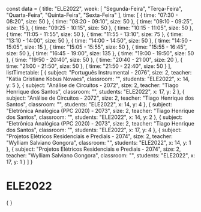 const data = {
  title: "ELE2022",
  week: [
    "Segunda-Feira",
    "Terça-Feira",
    "Quarta-Feira",
    "Quinta-Feira",
    "Sexta-Feira"
  ],
  time: [
    {
      time: "07:30 - 08:20",
      size: 50
    },
    {
      time: "08:20 - 09:10",
      size: 50
    },
    {
      time: "09:10 - 09:25",
      size: 15
    },
    {
      time: "09:25 - 10:15",
      size: 50
    },
    {
      time: "10:15 - 11:05",
      size: 50
    },
    {
      time: "11:05 - 11:55",
      size: 50
    },
    {
      time: "11:55 - 13:10",
      size: 75
    },
    {
      time: "13:10 - 14:00",
      size: 50
    },
    {
      time: "14:00 - 14:50",
      size: 50
    },
    {
      time: "14:50 - 15:05",
      size: 15
    },
    {
      time: "15:05 - 15:55",
      size: 50
    },
    {
      time: "15:55 - 16:45",
      size: 50
    },
    {
      time: "16:45 - 19:00",
      size: 135
    },
    {
      time: "19:00 - 19:50",
      size: 50
    },
    {
      time: "19:50 - 20:40",
      size: 50
    },
    {
      time: "20:40 - 21:00",
      size: 20
    },
    {
      time: "21:00 - 21:50",
      size: 50
    },
    {
      time: "21:50 - 22:40",
      size: 50
    }
  ],
  listTimetable: [
    {
      subject: "Português Instrumental - 2076",
      size: 2,
      teacher: "Kátia Cristiane Kobus Novaes",
      classroom: "",
      students: "ELE2022",
      x: 14,
      y: 5
    },
    {
      subject: "Análise de Circuitos - 2072",
      size: 2,
      teacher: "Tiago Henrique dos Santos",
      classroom: "",
      students: "ELE2022",
      x: 17,
      y: 2
    },
    {
      subject: "Análise de Circuitos - 2072",
      size: 2,
      teacher: "Tiago Henrique dos Santos",
      classroom: "",
      students: "ELE2022",
      x: 14,
      y: 4
    },
    {
      subject: "Eletrônica Analógica (PPC 2020) - 2073",
      size: 2,
      teacher: "Tiago Henrique dos Santos",
      classroom: "",
      students: "ELE2022",
      x: 14,
      y: 2
    },
    {
      subject: "Eletrônica Analógica (PPC 2020) - 2073",
      size: 2,
      teacher: "Tiago Henrique dos Santos",
      classroom: "",
      students: "ELE2022",
      x: 17,
      y: 4
    },
    {
      subject: "Projetos Elétricos Residenciais e Prediais - 2074",
      size: 2,
      teacher: "Wylliam Salviano Gongora",
      classroom: "",
      students: "ELE2022",
      x: 14,
      y: 1
    },
    {
      subject: "Projetos Elétricos Residenciais e Prediais - 2074",
      size: 2,
      teacher: "Wylliam Salviano Gongora",
      classroom: "",
      students: "ELE2022",
      x: 17,
      y: 1
    }
  ]
}

# ELE2022

<div>
    {
        <Grid
            title={data.title}
            weekDays={data.week}
            time={data.time}
            listClasses={data.listTimetable}
        />
    }
</div>
